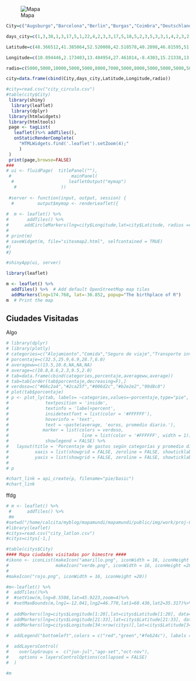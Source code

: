 ![Mapa](img/work/proj-003/thumb.jpg)
```r

City=c("Augsburgo","Barcelona","Berlin","Burgas","Coimbra","Deutschlandsberg","Dresde","Dubrovnik","Eltendorf","Graz","Heidelberg","Himara","Kotor","Lisboa","Liubliana","Londres","Madrid","Maribor","Múnich","Porto","Saranda","Sofia","Split","Tesalónica","Tirana","Trogir","Varna","Viena","Vlora","Zagreb")

days_city=c(1,3,38,1,3,17,5,1,22,4,2,3,3,17,5,18,5,2,3,5,3,3,1,4,2,3,2,3,2,5)

Latitude=c(48.366512,41.385064,52.520008,42.510578,40.2098,46.81595,51.050407,42.650661,47.008797,47.076668,49.39875,40.103472,42.424662,38.7086,46.056946,51.5073509,40.416775,46.55465,48.137154,41.1579438,39.859212,42.698334,43.508133,40.736851,41.327953,43.516387,43.204666,48.210033,40.466067,45.815399)

Longitude=c(10.894446,2.173403,13.404954,27.461014,-8.4303,15.21338,13.737262,18.094424,16.202751,15.421371,8.672434,19.750238,18.771234,-9.1351,14.505751,-0.1277583,-3.70379,15.645881,11.576124,-8.6291053,20.0271,23.319941,16.440193,22.920227,19.819025,16.250189,27.910543,16.363449,19.491356,15.966568)

radio=c(5000,5000,10000,5000,5000,8000,7000,5000,8000,5000,5000,5000,5000,8000,7000,8000,7000,5000,5000,7000,5000,5000,5000,5000,5000,5000,5000,5000,5000,7000)

city=data.frame(cbind(City,days_city,Latitude,Longitude,radio))

#city=read.csv("city_circulo.csv")
#table(city$City)
 library(shiny)
  library(leaflet)
  library(dplyr)  
 library(htmlwidgets)
 library(htmltools)
 page <- tagList(
   leaflet()%>% addTiles(),
   onStaticRenderComplete(
     "HTMLWidgets.find('.leaflet').setZoom(4);"
     )
 )
 print(page,browse=FALSE)  
###
# ui <- fluidPage(  titlePanel(""),
 #                       mainPanel(
  #                     leafletOutput("mymap")
   #                 ))
  
 #server <- function(input, output, session) {
  #         output$mymap <- renderLeaflet({
      
#  m <- leaflet() %>% 
#       addTiles() %>%
#      addCircleMarkers(lng=city$Longitude,lat=city$Latitude, radius =city$days_city/2,popup=paste0(city$City,":",city$days_city," días"),color="green")
#   
# print(m)
# saveWidget(m, file="sitesmap2.html", selfcontained = TRUE)
#)
#}

#shinyApp(ui, server)
```
```r
library(leaflet)

m <- leaflet() %>%
  addTiles() %>%  # Add default OpenStreetMap map tiles
  addMarkers(lng=174.768, lat=-36.852, popup="The birthplace of R")
m  # Print the map
```


## Ciudades Visitadas

Algo

```r
# library(dplyr)
# library(plotly)
# categories=c("Alojamiento","Comida","Seguro de viaje","Transporte inter-ciudades","Transporte Urbano")
# porcentaje=c(32.5,25.9,6.9,28.7,6.0)
# averageww=c(13.5,10.8,NA,NA,NA)
# average=c(10.8,8.6,2.3,9.5,2.0)
# tab=data.frame(cbind(categories,porcentaje,averageww,average))
# tab=tab[order(tab$porcentaje,decreasing=F),]
# verdoso=c("#66c2a4","#2ca25f","#006d2c","#b2e2e2","99d8c8")
# plot(tab$porcentaje)
# p <- plot_ly(tab, labels= ~categories,values=~porcentaje,type="pie",
#              textposition = 'inside',
#              textinfo = 'label+percent',
#              insidetextfont = list(color = '#FFFFFF'),
#              hoverinfo = 'text',
#              text = ~paste(average, 'euros, promedio diario.'),
#             marker = list(colors = verdoso,
#                            line = list(color = '#FFFFFF', width = 1)),
#              showlegend = FALSE) %>%
#   layout(title = 'Porcentaje de gastos según categorías y promedio diario en euros',
#          xaxis = list(showgrid = FALSE, zeroline = FALSE, showticklabels = FALSE),
#          yaxis = list(showgrid = FALSE, zeroline = FALSE, showticklabels = FALSE))
#  
# p

#chart_link = api_create(p, filename="pie/basic")
#chart_link
```


ffdg 


```r
# m <- leaflet() %>% 
 #      addTiles() %>%
 #m
#setwd("/home/calcita/myblog/mapamundi/mapamundi/public/img/work/proj-003/")
#library(leaflet)
#citys=read.csv("city_latlon.csv")  
#citys=citys[-1,]

#table(citys$City)
#### Mapa ciudades visitadas por bimestre ####
#ikono <- iconList(makeIcon("amarillo.png", iconWidth = 16, iconHeight =20),
#                  makeIcon("verde.png", iconWidth = 16, iconHeight =20),
#
#makeIcon("rojo.png", iconWidth = 16, iconHeight =20))

#m<-leaflet() %>%
#  addTiles()%>%
#  #setView(m,lng=8.5508,lat=45.9223,zoom=4)%>%
#  #setMaxBounds(m,lng1=-12.041,lng2=46.770,lat1=60.436,lat2=35.317)%>%
  
#  addMarkers(lng=citys$Longitude[1:20],lat=citys$Latitude[1:20], data=citys,popup=~City[1:20], icon=ikono[1], #group = "jun-jul") %>%
#  addMarkers(lng=citys$Longitude[21:33],lat=citys$Latitude[21:33], data=citys,popup=~City[21:33], #icon=ikono[2], group = "ago-set") %>%
#  addMarkers(lng=citys$Longitude[34:nrow(citys)],lat=citys$Latitude[34:nrow(citys)], #data=citys,popup=~City[34:nrow(citys)], icon=ikono[3], group = "oct-nov") %>%

#  addLegend("bottomleft",colors = c("red","green","#feb24c"), labels = c("jun-jul","ago-set","oct-nov"), #opacity = 1) %>%
  
#  addLayersControl(
#    overlayGroups =  c("jun-jul","ago-set","oct-nov"),
#    options = layersControlOptions(collapsed = FALSE)
#  )

#m
```

